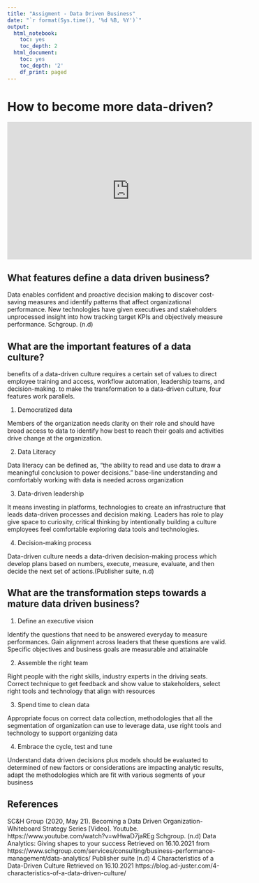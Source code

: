 ```yaml
---
title: "Assigment - Data Driven Business"
date: "`r format(Sys.time(), '%d %B, %Y')`"
output:
  html_notebook:
    toc: yes
    toc_depth: 2
  html_document:
    toc: yes
    toc_depth: '2'
    df_print: paged
---
```

# How to become more data-driven?

<iframe width="560" height="315" src="https://www.youtube.com/embed/wHwaD7jaREg" title="YouTube video player" frameborder="0" allow="accelerometer; autoplay; clipboard-write; encrypted-media; gyroscope; picture-in-picture" allowfullscreen data-external = "1"></iframe>

## What features define a data driven business?

Data enables confident and proactive decision making to discover cost-saving measures and identify patterns that affect organizational performance. New technologies have given executives and stakeholders unprocessed insight into how tracking target KPIs and objectively measure performance. Schgroup. (n.d) 

## What are the important features of a data culture?

benefits of a data-driven culture requires a certain set of values to direct employee training and access, workflow automation, leadership teams, and decision-making. to make the transformation to a data-driven culture, four features work parallels.

1. Democratized data

Members of the organization needs clarity on their role and should have broad access to data to identify how best to reach their goals and activities drive change at the organization. 

2. Data Literacy

Data literacy can be defined as, “the ability to read and use data to draw a meaningful conclusion to power decisions.” base-line understanding and comfortably working with data is needed across organization 

3. Data-driven leadership

It means investing in platforms, technologies to create an infrastructure that leads data-driven processes and decision making. Leaders has role to play give space to curiosity, critical thinking by intentionally building a culture employees feel comfortable exploring data tools and technologies.

4. Decision-making process

Data-driven culture needs a data-driven decision-making process which develop plans based on numbers, execute, measure, evaluate, and then decide the next set of actions.(Publisher suite, n.d)


## What are the transformation steps towards a mature data driven business?

1.	Define an executive vision

Identify the questions that need to be answered everyday to measure performances. Gain alignment across leaders that these questions are valid. Specific objectives and business goals are measurable and attainable 

2.	Assemble the right team

Right people with the right skills, industry experts in the driving seats. Correct technique to get feedback and show value to stakeholders, select right tools and technology that align with resources 

3.	Spend time to clean data

Appropriate focus on correct data collection, methodologies that all the segmentation of organization can use to leverage data, use right tools and technology to support organizing data

4.	Embrace the cycle, test and tune

Understand data driven decisions plus models should be evaluated to determined of new factors or considerations are impacting analytic results, adapt the methodologies which are fit with various segments of your business

## References

SC&H Group (2020, May 21). Becoming a Data Driven Organization-Whiteboard Strategy Series [Video]. Youtube. https://www.youtube.com/watch?v=wHwaD7jaREg
Schgroup. (n.d) Data Analytics: Giving shapes to your success Retrieved on 16.10.2021 from https://www.schgroup.com/services/consulting/business-performance-management/data-analytics/
Publisher suite (n.d) 4 Characteristics of a Data-Driven Culture Retrieved on 16.10.2021  https://blog.ad-juster.com/4-characteristics-of-a-data-driven-culture/



